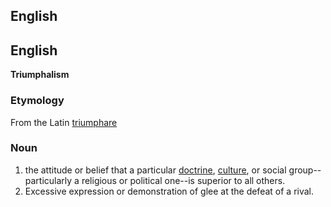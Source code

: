 ==English==


==English==
'''Triumphalism'''

===Etymology===
From the Latin [[triumphare]]

===Noun===
# the attitude or belief that a particular [[doctrine]], [[culture]], or social group--particularly a religious or political one--is superior to all others.
# Excessive expression or demonstration of glee at the defeat of a rival.